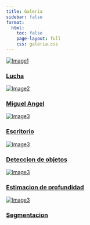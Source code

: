 ```yaml
---
title: Galeria
sidebar: false
format:
  html:
    toc: false
    page-layout: full
    css: galeria.css
---
```



```{=html}
<div class="grid-container">

  <div class="grid-item">
    <a href="/models/fight.html" class="card">
      <img src="/images/fight.png" alt="Image1">
      <h3>Lucha</h3>
  </a>

  </div>
  
  <div class="grid-item">
    <a href="/models/miguel.html" class="card">
      <img src="/images/miguel2.png" alt="Image2">
      <h3>Miguel Angel</h3>
  </a>
  </div>

  <div class="grid-item">
    <a href="/models/escritorio.html" class="card">
      <img src="/images/escritorio.png" alt="Image3">
     <h3>Escritorio</h3>
  </a>
  </div>

  <div class="grid-item">
    <a href="/models/detection.html" class="card">
      <img src="/images/object.png" alt="Image3">
     <h3>Deteccion de objetos</h3>
  </a>
  </div>

  <div class="grid-item">
    <a href="/models/depth.html" class="card">
      <img src="/images/gatodepth.png" alt="Image3">
     <h3>Estimacion de profundidad</h3>
  </a>
  </div>

  <div class="grid-item">
    <a href="/models/segment.html" class="card">
      <img src="/images/segment.jpg" alt="Image3">
     <h3>Segmentacion</h3>
  </a>
  </div>


</div>

```